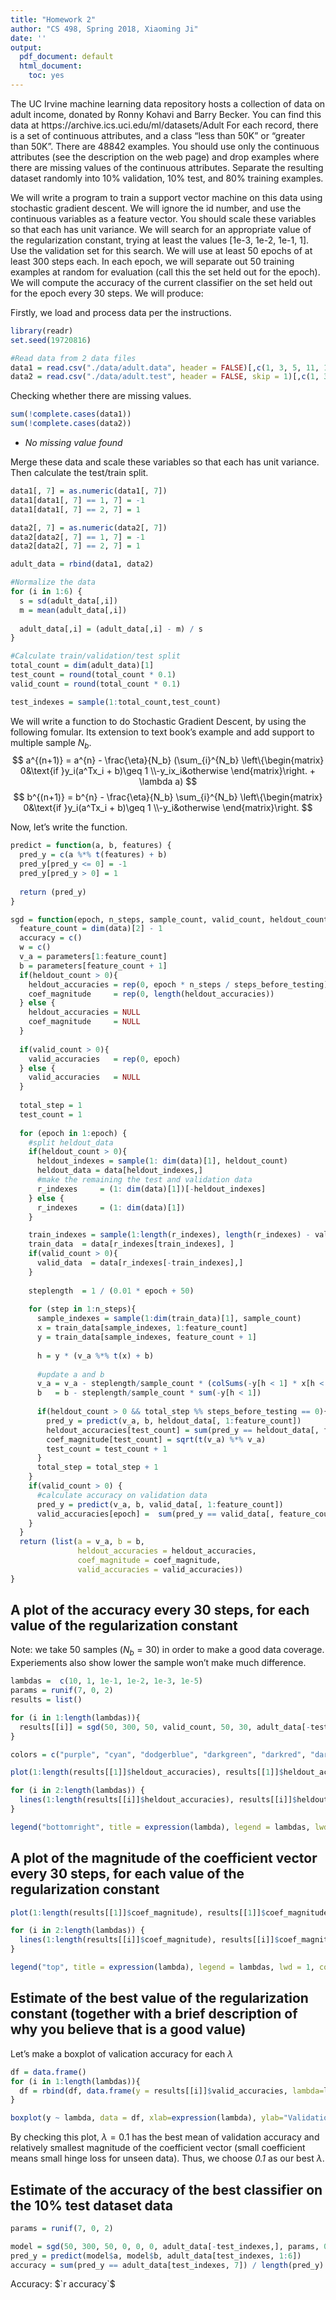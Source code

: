 ```yaml
---
title: "Homework 2"
author: "CS 498, Spring 2018, Xiaoming Ji"
date: ''
output:
  pdf_document: default
  html_document:
    toc: yes
---
```


The UC Irvine machine learning data repository hosts a collection of data on adult income, donated by Ronny Kohavi and Barry Becker. You can find this data at https://archive.ics.uci.edu/ml/datasets/Adult For each record, there is a set of continuous attributes, and a class "less than 50K" or "greater than 50K". There are 48842 examples. You should use only the continuous attributes (see the description on the web page) and drop examples where there are missing values of the continuous attributes. Separate the resulting dataset randomly into 10% validation, 10% test, and 80% training examples.

We will write a program to train a support vector machine on this data using stochastic gradient descent. We will ignore the id number, and use the continuous variables as a feature vector. You should scale these variables so that each has unit variance. We will search for an appropriate value of the regularization constant, trying at least the values [1e-3, 1e-2, 1e-1, 1]. Use the validation set for this search. We will use at least 50 epochs of at least 300 steps each. In each epoch, we will separate out 50 training examples at random for evaluation (call this the set held out for the epoch). We will compute the accuracy of the current classifier on the set held out for the epoch every 30 steps. We will produce:


Firstly, we load and process data per the instructions.
```r
library(readr)
set.seed(19720816)

#Read data from 2 data files
data1 = read.csv("./data/adult.data", header = FALSE)[,c(1, 3, 5, 11, 12, 13, 15)]
data2 = read.csv("./data/adult.test", header = FALSE, skip = 1)[,c(1, 3, 5, 11, 12, 13, 15)]
```
Checking whether there are missing values.
```r
sum(!complete.cases(data1))
sum(!complete.cases(data2))
```
- *No missing value found*

Merge these data and scale these variables so that each has unit variance. Then calculate the test/train split.
```r
data1[, 7] = as.numeric(data1[, 7])
data1[data1[, 7] == 1, 7] = -1
data1[data1[, 7] == 2, 7] = 1

data2[, 7] = as.numeric(data2[, 7])
data2[data2[, 7] == 1, 7] = -1
data2[data2[, 7] == 2, 7] = 1

adult_data = rbind(data1, data2)

#Normalize the data
for (i in 1:6) {
  s = sd(adult_data[,i])
  m = mean(adult_data[,i])
  
  adult_data[,i] = (adult_data[,i] - m) / s
}

#Calculate train/validation/test split
total_count = dim(adult_data)[1]
test_count = round(total_count * 0.1)
valid_count = round(total_count * 0.1)

test_indexes = sample(1:total_count,test_count)
```

We will write a function to do Stochastic Gradient Descent, by using the following fomular. Its extension to text book's example and add support to multiple sample $N_b$.
$$
a^{(n+1)} = a^{n} - \frac{\eta}{N_b} (\sum_{i}^{N_b} \left\{\begin{matrix}
0&\text{if }y_i(a^Tx_i + b)\geq 1 
\\-y_ix_i&otherwise
\end{matrix}\right. + \lambda a)
$$
$$
b^{(n+1)} = b^{n} - \frac{\eta}{N_b} \sum_{i}^{N_b} \left\{\begin{matrix}
0&\text{if }y_i(a^Tx_i + b)\geq 1 
\\-y_i&otherwise
\end{matrix}\right.
$$

Now, let's write the function.
```r
predict = function(a, b, features) {
  pred_y = c(a %*% t(features) + b)
  pred_y[pred_y <= 0] = -1
  pred_y[pred_y > 0] = 1
  
  return (pred_y)
}

sgd = function(epoch, n_steps, sample_count, valid_count, heldout_count, steps_before_testing, data, parameters, lambda) {
  feature_count = dim(data)[2] - 1
  accuracy = c()
  w = c()
  v_a = parameters[1:feature_count]
  b = parameters[feature_count + 1]
  if(heldout_count > 0){
    heldout_accuracies = rep(0, epoch * n_steps / steps_before_testing)
    coef_magnitude     = rep(0, length(heldout_accuracies))
  } else {
    heldout_accuracies = NULL
    coef_magnitude     = NULL
  }
  
  if(valid_count > 0){
    valid_accuracies   = rep(0, epoch)
  } else {
    valid_accuracies   = NULL
  }
  
  total_step = 1
  test_count = 1
  
  for (epoch in 1:epoch) {
    #split heldout_data
    if(heldout_count > 0){
      heldout_indexes = sample(1: dim(data)[1], heldout_count)
      heldout_data = data[heldout_indexes,]
      #make the remaining the test and validation data
      r_indexes     = (1: dim(data)[1])[-heldout_indexes]
    } else {
      r_indexes     = (1: dim(data)[1])
    }

    train_indexes = sample(1:length(r_indexes), length(r_indexes) - valid_count)
    train_data  = data[r_indexes[train_indexes], ]
    if(valid_count > 0){
      valid_data  = data[r_indexes[-train_indexes],]
    }
    
    steplength  = 1 / (0.01 * epoch + 50)
    
    for (step in 1:n_steps){
      sample_indexes = sample(1:dim(train_data)[1], sample_count)
      x = train_data[sample_indexes, 1:feature_count]
      y = train_data[sample_indexes, feature_count + 1]
      
      h = y * (v_a %*% t(x) + b)
      
      #update a and b
      v_a = v_a - steplength/sample_count * (colSums(-y[h < 1] * x[h < 1,]) + lambda * v_a)
      b   = b - steplength/sample_count * sum(-y[h < 1])
      
      if(heldout_count > 0 && total_step %% steps_before_testing == 0){
        pred_y = predict(v_a, b, heldout_data[, 1:feature_count])
        heldout_accuracies[test_count] = sum(pred_y == heldout_data[, feature_count + 1]) / heldout_count
        coef_magnitude[test_count] = sqrt(t(v_a) %*% v_a)
        test_count = test_count + 1
      } 
      total_step = total_step + 1
    }
    if(valid_count > 0) {
      #calculate accuracy on validation data
      pred_y = predict(v_a, b, valid_data[, 1:feature_count])
      valid_accuracies[epoch] =  sum(pred_y == valid_data[, feature_count + 1]) / length(pred_y)
    }
  }
  return (list(a = v_a, b = b,
               heldout_accuracies = heldout_accuracies, 
               coef_magnitude = coef_magnitude,
               valid_accuracies = valid_accuracies))
}

```

## A plot of the accuracy every 30 steps, for each value of the regularization constant
Note: we take 50 samples ($N_b = 30$) in order to make a good data coverage. Experiements also show lower the sample won't make much difference.

```r
lambdas =  c(10, 1, 1e-1, 1e-2, 1e-3, 1e-5)
params = runif(7, 0, 2)
results = list()

for (i in 1:length(lambdas)){
  results[[i]] = sgd(50, 300, 50, valid_count, 50, 30, adult_data[-test_indexes,], params, lambdas[i])
}

colors = c("purple", "cyan", "dodgerblue", "darkgreen", "darkred", "darkorange4")

plot(1:length(results[[1]]$heldout_accuracies), results[[1]]$heldout_accuracies, type = "l", ylim=c(0.3,1), xlab="Test Count", ylab="Heldout Accuracy", col=colors[1])

for (i in 2:length(lambdas)) {
  lines(1:length(results[[i]]$heldout_accuracies), results[[i]]$heldout_accuracies, col=colors[i])
}

legend("bottomright", title = expression(lambda), legend = lambdas, lwd = 1, col = colors)
```

## A plot of the magnitude of the coefficient vector every 30 steps, for each value of the regularization constant
```r
plot(1:length(results[[1]]$coef_magnitude), results[[1]]$coef_magnitude, type = "l", xlab="Test Count", ylab="Magnitude of the coefficient vector", col=colors[1])

for (i in 2:length(lambdas)) {
  lines(1:length(results[[i]]$coef_magnitude), results[[i]]$coef_magnitude, col=colors[i])
}

legend("top", title = expression(lambda), legend = lambdas, lwd = 1, col = colors)
```

## Estimate of the best value of the regularization constant (together with a brief description of why you believe that is a good value)

Let's make a boxplot of valication accuracy for each $\lambda$
```r
df = data.frame()
for (i in 1:length(lambdas)){
  df = rbind(df, data.frame(y = results[[i]]$valid_accuracies, lambda=lambdas[i]))
}

boxplot(y ~ lambda, data = df, xlab=expression(lambda), ylab="Validation Accuracy", pch = 20, cex = 2, col = "darkorange", border = "dodgerblue")
```

By checking this plot, $\lambda = 0.1$ has the best mean of validation accuracy and relatively smallest magnitude of the coefficient vector (small coefficient means small hinge loss for unseen data). Thus, we choose *0.1* as our best $\lambda$.

## Estimate of the accuracy of the best classifier on the 10% test dataset data

```r
params = runif(7, 0, 2)

model = sgd(50, 300, 50, 0, 0, 0, adult_data[-test_indexes,], params, 0.1)
pred_y = predict(model$a, model$b, adult_data[test_indexes, 1:6])
accuracy = sum(pred_y == adult_data[test_indexes, 7]) / length(pred_y)
```

Accuracy: $`r accuracy`$
